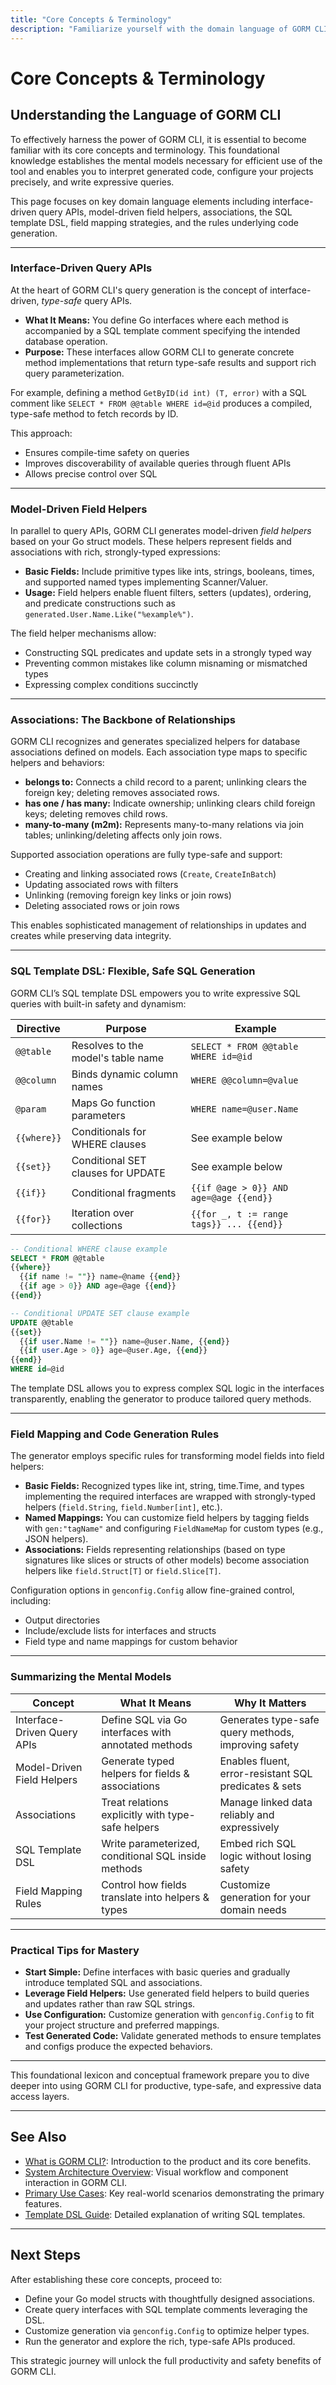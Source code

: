```yaml
---
title: "Core Concepts & Terminology"
description: "Familiarize yourself with the domain language of GORM CLI: interface-driven query APIs, model-driven field helpers, associations (has one, has many, m2m, etc.), SQL template DSL, field mapping, and code generation rules. This page establishes essential mental models for effective usage."
---
```


# Core Concepts & Terminology

## Understanding the Language of GORM CLI

To effectively harness the power of GORM CLI, it is essential to become familiar with its core concepts and terminology. This foundational knowledge establishes the mental models necessary for efficient use of the tool and enables you to interpret generated code, configure your projects precisely, and write expressive queries. 

This page focuses on key domain language elements including interface-driven query APIs, model-driven field helpers, associations, the SQL template DSL, field mapping strategies, and the rules underlying code generation.

---

### Interface-Driven Query APIs

At the heart of GORM CLI's query generation is the concept of interface-driven, _type-safe_ query APIs. 

- **What It Means:** You define Go interfaces where each method is accompanied by a SQL template comment specifying the intended database operation.
- **Purpose:** These interfaces allow GORM CLI to generate concrete method implementations that return type-safe results and support rich query parameterization.

For example, defining a method `GetByID(id int) (T, error)` with a SQL comment like `SELECT * FROM @@table WHERE id=@id` produces a compiled, type-safe method to fetch records by ID.

This approach:
- Ensures compile-time safety on queries
- Improves discoverability of available queries through fluent APIs
- Allows precise control over SQL

---

### Model-Driven Field Helpers

In parallel to query APIs, GORM CLI generates model-driven _field helpers_ based on your Go struct models. These helpers represent fields and associations with rich, strongly-typed expressions:

- **Basic Fields:** Include primitive types like ints, strings, booleans, times, and supported named types implementing Scanner/Valuer.
- **Usage:** Field helpers enable fluent filters, setters (updates), ordering, and predicate constructions such as `generated.User.Name.Like("%example%")`.

The field helper mechanisms allow:
- Constructing SQL predicates and update sets in a strongly typed way
- Preventing common mistakes like column misnaming or mismatched types
- Expressing complex conditions succinctly

---

### Associations: The Backbone of Relationships

GORM CLI recognizes and generates specialized helpers for database associations defined on models. Each association type maps to specific helpers and behaviors:

- **belongs to:** Connects a child record to a parent; unlinking clears the foreign key; deleting removes associated rows.
- **has one / has many:** Indicate ownership; unlinking clears child foreign keys; deleting removes child rows.
- **many-to-many (m2m):** Represents many-to-many relations via join tables; unlinking/deleting affects only join rows.

Supported association operations are fully type-safe and support:
- Creating and linking associated rows (`Create`, `CreateInBatch`)
- Updating associated rows with filters
- Unlinking (removing foreign key links or join rows)
- Deleting associated rows or join rows

This enables sophisticated management of relationships in updates and creates while preserving data integrity.

---

### SQL Template DSL: Flexible, Safe SQL Generation

GORM CLI’s SQL template DSL empowers you to write expressive SQL queries with built-in safety and dynamism:

| Directive   | Purpose                           | Example                                   |
|-------------|---------------------------------|-------------------------------------------|
| `@@table`   | Resolves to the model's table name | `SELECT * FROM @@table WHERE id=@id`      |
| `@@column`  | Binds dynamic column names       | `WHERE @@column=@value`                    |
| `@param`    | Maps Go function parameters      | `WHERE name=@user.Name`                    |
| `{{where}}` | Conditionals for WHERE clauses    | See example below                          |
| `{{set}}`   | Conditional SET clauses for UPDATE | See example below                         |
| `{{if}}`    | Conditional fragments            | `{{if @age > 0}} AND age=@age {{end}}`   |
| `{{for}}`   | Iteration over collections       | `{{for _, t := range tags}} ... {{end}}` |

```sql
-- Conditional WHERE clause example
SELECT * FROM @@table
{{where}}
  {{if name != ""}} name=@name {{end}}
  {{if age > 0}} AND age=@age {{end}}
{{end}}

-- Conditional UPDATE SET clause example
UPDATE @@table
{{set}}
  {{if user.Name != ""}} name=@user.Name, {{end}}
  {{if user.Age > 0}} age=@user.Age, {{end}}
{{end}}
WHERE id=@id
```

The template DSL allows you to express complex SQL logic in the interfaces transparently, enabling the generator to produce tailored query methods.

---

### Field Mapping and Code Generation Rules

The generator employs specific rules for transforming model fields into field helpers:

- **Basic Fields:** Recognized types like int, string, time.Time, and types implementing the required interfaces are wrapped with strongly-typed helpers (`field.String`, `field.Number[int]`, etc.).
- **Named Mappings:** You can customize field helpers by tagging fields with `gen:"tagName"` and configuring `FieldNameMap` for custom types (e.g., JSON helpers).
- **Associations:** Fields representing relationships (based on type signatures like slices or structs of other models) become association helpers like `field.Struct[T]` or `field.Slice[T]`.

Configuration options in `genconfig.Config` allow fine-grained control, including:
- Output directories
- Include/exclude lists for interfaces and structs
- Field type and name mappings for custom behavior

---

### Summarizing the Mental Models

| Concept                    | What It Means                                        | Why It Matters                                         |
|----------------------------|-----------------------------------------------------|-------------------------------------------------------|
| Interface-Driven Query APIs | Define SQL via Go interfaces with annotated methods | Generates type-safe query methods, improving safety  |
| Model-Driven Field Helpers  | Generate typed helpers for fields & associations     | Enables fluent, error-resistant SQL predicates & sets |
| Associations               | Treat relations explicitly with type-safe helpers   | Manage linked data reliably and expressively          |
| SQL Template DSL           | Write parameterized, conditional SQL inside methods | Embed rich SQL logic without losing safety             |
| Field Mapping Rules        | Control how fields translate into helpers & types   | Customize generation for your domain needs             |

---

### Practical Tips for Mastery

- **Start Simple:** Define interfaces with basic queries and gradually introduce templated SQL and associations.
- **Leverage Field Helpers:** Use generated field helpers to build queries and updates rather than raw SQL strings.
- **Use Configuration:** Customize generation with `genconfig.Config` to fit your project structure and preferred mappings.
- **Test Generated Code:** Validate generated methods to ensure templates and configs produce the expected behaviors.

---

This foundational lexicon and conceptual framework prepare you to dive deeper into using GORM CLI for productive, type-safe, and expressive data access layers.


---

## See Also

- [What is GORM CLI?](/overview/product-intro/what-is-gorm-cli): Introduction to the product and its core benefits.
- [System Architecture Overview](/overview/architecture-concepts/system-architecture): Visual workflow and component interaction in GORM CLI.
- [Primary Use Cases](/overview/product-intro/primary-use-cases): Key real-world scenarios demonstrating the primary features.
- [Template DSL Guide](/guides/advanced-usage/template-dsl-guide): Detailed explanation of writing SQL templates.

---

## Next Steps

After establishing these core concepts, proceed to:

- Define your Go model structs with thoughtfully designed associations.
- Create query interfaces with SQL template comments leveraging the DSL.
- Customize generation via `genconfig.Config` to optimize helper types.
- Run the generator and explore the rich, type-safe APIs produced.

This strategic journey will unlock the full productivity and safety benefits of GORM CLI.
